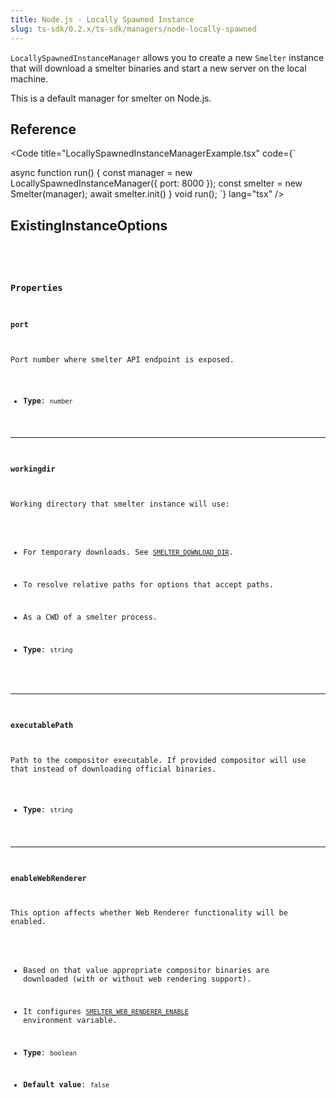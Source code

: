```yaml
---
title: Node.js - Locally Spawned Instance
slug: ts-sdk/0.2.x/ts-sdk/managers/node-locally-spawned
---
```



`LocallySpawnedInstanceManager` allows you to create a new `Smelter` instance that will
download a smelter binaries and start a new server on the local machine.

This is a default manager for smelter on Node.js.

## Reference

<Code
  title="LocallySpawnedInstanceManagerExample.tsx"
  code={`

async function run() {
const manager = new LocallySpawnedInstanceManager({
port: 8000
});
const smelter = new Smelter(manager);
await smelter.init()
}
void run();
`}
  lang="tsx"
/>

## ExistingInstanceOptions

<CollapsibleDetails summaryTitle="Type definitions" open>
  <Code
    code={`
type LocallySpawnedInstanceOptions = {
  port: number;
  workingdir?: string;
  executablePath?: string;
  enableWebRenderer?: boolean;
};
`}
    lang="tsx"
  />
</CollapsibleDetails>

### Properties

#### port

Port number where smelter API endpoint is exposed.

* **Type**: `number`

***

#### workingdir

Working directory that smelter instance will use:

* For temporary downloads. See [`SMELTER_DOWNLOAD_DIR`](/ts-sdk/0.2.x/deployment/configuration#smelter_download_dir).

* To resolve relative paths for options that accept paths.

* As a CWD of a smelter process.

* **Type**: `string`

***

#### executablePath

Path to the compositor executable. If provided compositor will use that instead of downloading official binaries.

* **Type**: `string`

***

#### enableWebRenderer

This option affects whether Web Renderer functionality will be enabled.

* Based on that value appropriate compositor binaries are downloaded (with or without web rendering support).

* It configures [`SMELTER_WEB_RENDERER_ENABLE`](/ts-sdk/0.2.x/deployment/configuration#smelter_web_renderer_enable) environment variable.

* **Type**: `boolean`

* **Default value**: `false`
